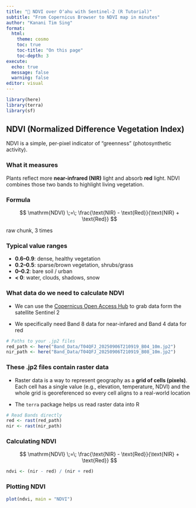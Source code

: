 ```yaml
---
title: "🌿 NDVI over Oʻahu with Sentinel-2 (R Tutorial)"
subtitle: "From Copernicus Browser to NDVI map in minutes"
author: "Kanani Tim Sing"
format:
  html:
    theme: cosmo
    toc: true
    toc-title: "On this page"
    toc-depth: 3
execute:
  echo: true
  message: false
  warning: false
editor: visual
---
```


```r
library(here)
library(terra)
library(sf)
```

## NDVI (Normalized Difference Vegetation Index)

NDVI is a simple, per-pixel indicator of “greenness” (photosynthetic activity).

### What it measures

Plants reflect more **near-infrared (NIR)** light and absorb **red** light. NDVI combines those two bands to highlight living vegetation.

### Formula

$$
\mathrm{NDVI} \;=\; \frac{\text{NIR} - \text{Red}}{\text{NIR} + \text{Red}}
$$

```{=html}
raw chunk, 3 times
```

```{=html}
<!-- Plain-text fallback (if math is disabled):
NDVI = (NIR - Red) / (NIR + Red)
-->
```

### Typical value ranges

-   **0.6–0.9**: dense, healthy vegetation\
-   **0.2–0.5**: sparse/brown vegetation, shrubs/grass\
-   **0–0.2**: bare soil / urban\
-   **\< 0**: water, clouds, shadows, snow

### What data do we need to calculate NDVI

-   We can use the [Copernicus Open Access Hub](https://browser.dataspace.copernicus.eu/) to grab data form the satellite Sentinel 2

-   We specifically need Band 8 data for near-infared and Band 4 data for red

```r
# Paths to your .jp2 files
red_path <- here("Band_Data/T04QFJ_20250906T210919_B04_10m.jp2")
nir_path <- here("Band_Data/T04QFJ_20250906T210919_B08_10m.jp2")
```

### These .jp2 files contain raster data

-   Raster data is a way to represent geography as a **grid of cells (pixels)**. Each cell has a single value (e.g., elevation, temperature, NDVI) and the whole grid is georeferenced so every cell aligns to a real-world location

-   The `terra` package helps us read raster data into R

```r
# Read Bands directly
red <- rast(red_path)
nir <- rast(nir_path)
```

### Calculating NDVI

$$
\mathrm{NDVI} \;=\; \frac{\text{NIR} - \text{Red}}{\text{NIR} + \text{Red}}
$$

```r
ndvi <- (nir - red) / (nir + red)
```

### Plotting NDVI

```r
plot(ndvi, main = "NDVI")
```
